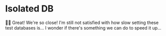 # Isolated DB

<EpicVideo url="https://www.epicweb.dev/workshops/web-application-testing/test-database/managing-test-databases-for-parallel-testing/solution" />

👨‍💼 Great! We're so close! I'm still not satisfied with how slow setting these
test databases is... I wonder if there's something we can do to speed it up...
